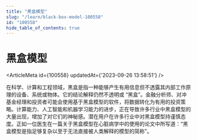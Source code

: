 ```yaml
---
title: "黑盒模型"
slug: "/learn/black-box-model-100558"
id: "100558"
hide_table_of_contents: true
---
```



# 黑盒模型

<ArticleMeta id={100558} updatedAt={'2023-09-26 13:58:51'} />
<div className='border-solid border-b border-t-0 my-4 border-[var(--ifm-color-gray-300)]' />

在科学、计算和工程领域，黑盒是指一种能够产生有用信息但不透露其内部工作原理的设备、系统或物体。它的结论解释仍然不透明或 “黑盒”。金融分析师、对冲基金经理和投资者可能会使用基于黑盒模型的软件，将数据转化为有用的投资策略。计算能力、人工智能和机器学习能力的进步，正在导致许多行业中黑盒模型的大量出现，增加了对它们的神秘感。潜在用户在许多行业中对黑盒模型持谨慎态度。正如一位医生在一篇关于黑盒模型在心脏病学中的使用的论文中所写道：“黑盒模型是指足够复杂以至于无法直接被人类解释的模型的简称”。
